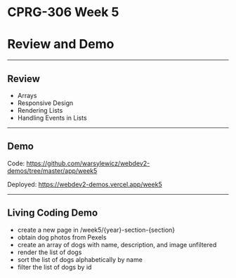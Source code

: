 # CPRG-306 Week 5

# Review and Demo

---

## Review

- Arrays
- Responsive Design
- Rendering Lists
- Handling Events in Lists

---

## Demo

Code: https://github.com/warsylewicz/webdev2-demos/tree/master/app/week5

Deployed: https://webdev2-demos.vercel.app/week5

---

## Living Coding Demo

- create a new page in /week5/{year}-section-{section}
- obtain dog photos from Pexels
- create an array of dogs with name, description, and image unfiltered
- render the list of dogs
- sort the list of dogs alphabetically by name
- filter the list of dogs by id
